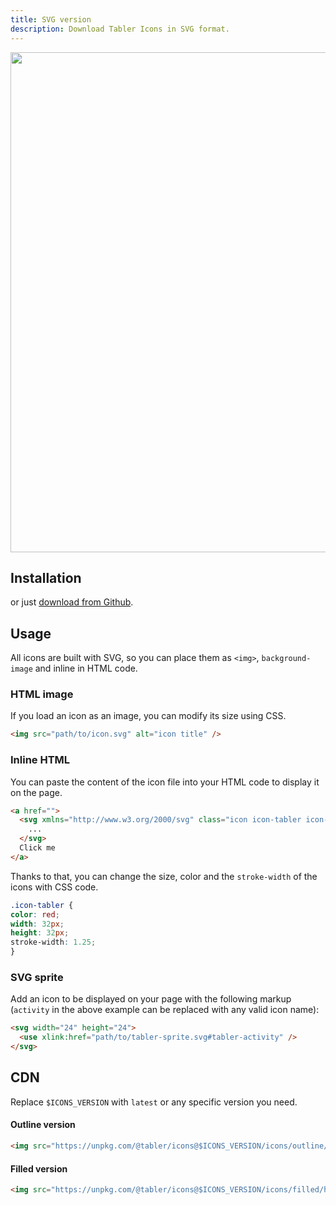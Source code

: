 ```yaml
---
title: SVG version
description: Download Tabler Icons in SVG format.
---
```


<img src="/docs/icons/package-svg.png" alt="" width="1400" height="800" />

## Installation

<TabsPackage name="@tabler/icons" />

or just [download from Github](https://github.com/tabler/tabler-icons/releases).

## Usage

All icons are built with SVG, so you can place them as `<img>`, `background-image` and inline in HTML code.

### HTML image

If you load an icon as an image, you can modify its size using CSS.

```html
<img src="path/to/icon.svg" alt="icon title" />
```

### Inline HTML

You can paste the content of the icon file into your HTML code to display it on the page.

```html
<a href="">
  <svg xmlns="http://www.w3.org/2000/svg" class="icon icon-tabler icon-tabler-disabled" width="24" height="24" viewBox="0 0 24 24" stroke-width="1.25" stroke="currentColor" fill="none" stroke-linecap="round" stroke-linejoin="round">
    ...
  </svg>
  Click me
</a>
```

Thanks to that, you can change the size, color and the `stroke-width` of the icons with CSS code.

```css
.icon-tabler {
color: red;
width: 32px;
height: 32px;
stroke-width: 1.25;
}
```

### SVG sprite

Add an icon to be displayed on your page with the following markup (`activity` in the above example can be replaced with any valid icon name):

```html
<svg width="24" height="24">
  <use xlink:href="path/to/tabler-sprite.svg#tabler-activity" />
</svg>
```

## CDN

Replace `$ICONS_VERSION` with `latest` or any specific version you need.

#### Outline version

```html
<img src="https://unpkg.com/@tabler/icons@$ICONS_VERSION/icons/outline/home.svg" />
```

#### Filled version

```html
<img src="https://unpkg.com/@tabler/icons@$ICONS_VERSION/icons/filled/home.svg" />
```
